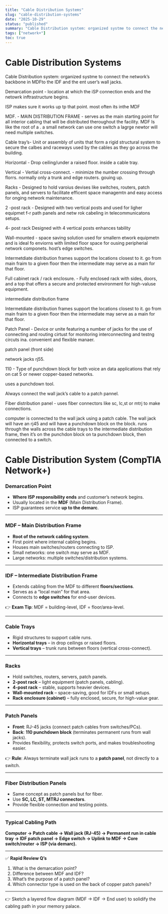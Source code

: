 ```yaml
---
title: "Cable Distribution Systems"
slug: "cable-distribution-systems"
date: "2025-10-29"
status: "published"
summary: "Cable Distribution system: organized systme to connect the network’s backbone in MDFto the IDF and the ent user’s wall jacks."
tags: ["network+"]
toc: true
---
```


# Cable Distribution Systems

Cable Distribution system: organized systme to connect the network’s backbone in MDFto the IDF and the ent user’s wall jacks. 

Demarcation point - location at which the iSP connection ends and the netowrk inftrastructure begins. 

ISP makes sure it works up tp that point. most often its inthe MDF 

MDF. - MAIN DISTRIBUTION FRAME - serves as the main starting point for all interior cabling that will be distributed theroughout the facility.  MDF  Is like the root of a . a small network can use one switch a lagrge newtor will need multiple switches. 

Cable tray’s- Unit or assembly of units that form a rigid structural system to secure the calbes and raceways used by the cables as they go across the building. 

Horizontal - Drop ceiling/under a raised floor. inside a cable tray. 

Vertical - Vertial cross-connect. - minimize the number crossing through florrs. normally only a trunk and edge routers. gouing up. 

Racks - Designed to hold varoius devises like switches, routers, patch panels, and servers to facilitate efficent space managemtn and easy access for onging network maintenance. 

2 -post rack - Designed with two vertical posts and used for ligher equipmet f-r path panels and netw rok cabeling in telecommunicatons setups. 

4- post rack Designed with 4 vertical posts enhances tability 

Wall-mounted - space saving solution used for smallern etwork equipmetn and is ideal fo enviorns with limited floor space for ousing peripherial network componets.  host’s edge switches. 

Intermetdiate distribution frames support the locations closest to it. go from main fraim to a given floor then the intermediate may serve as a main for that floor. 

Full cabinet rack / rack enclosure. - Fully enclosed rack with sides, doors, and a top that offers a secure and protected environment for high-valuse equipment. 

intermediate distribution frame 

Intermetdiate distribution frames support the locations closest to it. go from main fraim to a given floor then the intermediate may serve as a main for that floor. 

Patch Panel - Device or unite featuring a number of jacks for the use of connecting and routing cirtust for monitoring interconnecting and testng circuts ina. convenient and flexible manaer. 

patch panel (front side) 

network jacks rj55. 

110 - Type of punchdown block for both voice an data applications that rely on cat 5 or newer copper-based networks. 

uses a punchdown tool. 

Always connect the wall jack’s cable to a patch pannel. 

Fiber distribution panel - uses fiber connectors like sc, lc,st or mtrj to make connections. 

computer is connected to the wall jack using a patch cable. The wall jack will have an rj45 and will have a punchdown block on the block. runs through the walls across the cable trays to the intermediate distribution frame, then it’s on the punchdon block on ta punchdown block, then connected to a switch. 

# **Cable Distribution System (CompTIA Network+)**

### Demarcation Point

- **Where ISP responsibility ends** and customer’s network begins.
- Usually located in the **MDF** (Main Distribution Frame).
- ISP guarantees service **up to the demarc**.

---

### MDF – Main Distribution Frame

- **Root of the network cabling system**.
- First point where internal cabling begins.
- Houses main switches/routers connecting to ISP.
- Small networks: one switch may serve as MDF.
- Large networks: multiple switches/distribution systems.

---

### IDF – Intermediate Distribution Frame

- Extends cabling from the MDF to different **floors/sections**.
- Serves as a “local main” for that area.
- Connects to **edge switches** for end-user devices.

👉 **Exam Tip**: MDF = building-level, IDF = floor/area-level.

---

### Cable Trays

- Rigid structures to support cable runs.
- **Horizontal trays** – in drop ceilings or raised floors.
- **Vertical trays** – trunk runs between floors (vertical cross-connect).

---

### Racks

- Hold switches, routers, servers, patch panels.
- **2-post rack** – light equipment (patch panels, cabling).
- **4-post rack** – stable, supports heavier devices.
- **Wall-mounted rack** – space-saving, good for IDFs or small setups.
- **Rack enclosure (cabinet)** – fully enclosed, secure, for high-value gear.

---

### Patch Panels

- **Front**: RJ-45 jacks (connect patch cables from switches/PCs).
- **Back**: **110 punchdown block** (terminates permanent runs from wall jacks).
- Provides flexibility, protects switch ports, and makes troubleshooting easier.

👉 **Rule**: Always terminate wall jack runs to a **patch panel**, not directly to a switch.

---

### Fiber Distribution Panels

- Same concept as patch panels but for fiber.
- Use **SC, LC, ST, MTRJ connectors**.
- Provide flexible connection and testing points.

---

### Typical Cabling Path

**Computer → Patch cable → Wall jack (RJ-45) → Permanent run in cable tray → IDF patch panel → Edge switch → Uplink to MDF → Core switch/router → ISP (via demarc).**

---

✅ **Rapid Review Q’s**

1. What is the demarcation point?
2. Difference between MDF and IDF?
3. What’s the purpose of a patch panel?
4. Which connector type is used on the back of copper patch panels?

---

👉 Sketch a layered flow diagram (MDF → IDF → End user) to solidify the cabling path in your memory palace.
